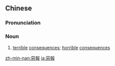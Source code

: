 {{also|恶报}}
==Chinese==
{{zh-forms|s=恶报}}

===Pronunciation===
{{zh-pron
|m=èbào
|h=pfs=ok-po
|cat=n
}}

===Noun===
{{zh-noun}}

# {{lb|zh|literary}} [[terrible]] [[consequence]]s; [[horrible]] [[consequence]]s

[[zh-min-nan:惡報]]
[[ja:惡報]]